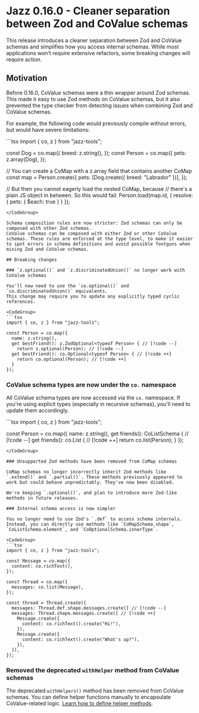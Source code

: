 
# Jazz 0.16.0 - Cleaner separation between Zod and CoValue schemas

This release introduces a cleaner separation between Zod and CoValue schemas and simplifies how you access internal schemas.
While most applications won't require extensive refactors, some breaking changes will require action.

## Motivation

Before 0.16.0, CoValue schemas were a thin wrapper around Zod schemas. This made it easy to use Zod methods on CoValue schemas,
but it also prevented the type checker from detecting issues when combining Zod and CoValue schemas.

For example, the following code would previously compile without errors, but would have severe limitations:

<CodeGroup>
```tsx
import { co, z } from "jazz-tools";

const Dog = co.map({
  breed: z.string(),
});
const Person = co.map({
  pets: z.array(Dog),
});

// You can create a CoMap with a z.array field that contains another CoMap
const map = Person.create({
  pets: [Dog.create({ breed: "Labrador" })],
});

// But then you cannot eagerly load the nested CoMap, because
// there's a plain JS object in between. So this would fail:
Person.load(map.id, { resolve: { pets: { $each: true } } });
```
</CodeGroup>

Schema composition rules are now stricter: Zod schemas can only be composed with other Zod schemas.
CoValue schemas can be composed with either Zod or other CoValue schemas. These rules are enforced at the type level, to make it easier
to spot errors in schema definitions and avoid possible footguns when mixing Zod and CoValue schemas.

## Breaking changes

### `z.optional()` and `z.discriminatedUnion()` no longer work with CoValue schemas

You'll now need to use the `co.optional()` and `co.discriminatedUnion()` equivalents.
This change may require you to update any explicitly typed cyclic references.

<CodeGroup>
```tsx
import { co, z } from "jazz-tools";

const Person = co.map({
  name: z.string(),
  get bestFriend(): z.ZodOptional<typeof Person> { // [!code --]
    return z.optional(Person); // [!code --]
  get bestFriend(): co.Optional<typeof Person> { // [!code ++]
    return co.optional(Person); // [!code ++]
  }
});
```
</CodeGroup>

### CoValue schema types are now under the `co.` namespace

All CoValue schema types are now accessed via the `co.` namespace. If you're using explicit types (especially in recursive schemas), you'll need to update them accordingly.

<CodeGroup>
```tsx
import { co, z } from "jazz-tools";

const Person = co.map({
  name: z.string(),
  get friends(): CoListSchema<typeof Person> { // [!code --]
  get friends(): co.List<typeof Person> { // [!code ++]
    return co.list(Person);
  }
});
```
</CodeGroup>

### Unsupported Zod methods have been removed from CoMap schemas

CoMap schemas no longer incorrectly inherit Zod methods like `.extend()` and `.partial()`. These methods previously appeared to work but could behave unpredictably. They've now been disabled.

We're keeping `.optional()`, and plan to introduce more Zod-like methods in future releases.

### Internal schema access is now simpler

You no longer need to use Zod's `.def` to access schema internals. Instead, you can directly use methods like `CoMapSchema.shape`, `CoListSchema.element`, and `CoOptionalSchema.innerType`.

<CodeGroup>
```tsx
import { co, z } from "jazz-tools";

const Message = co.map({
  content: co.richText(),
});

const Thread = co.map({
  messages: co.list(Message),
});

const thread = Thread.create({
  messages: Thread.def.shape.messages.create([ // [!code --]
  messages: Thread.shape.messages.create([ // [!code ++]
    Message.create({
      content: co.richText().create("Hi!"),
    }),
    Message.create({
      content: co.richText().create("What's up?"),
    }),
  ]),
});
```
</CodeGroup>

### Removed the deprecated `withHelper` method from CoValue schemas

The deprecated `withHelpers()` method has been removed from CoValue schemas. You can define helper functions manually to encapsulate CoValue-related logic.
[Learn how to define helper methods](https://jazz.tools/docs/vanilla/schemas/covalues#helper-methods).
